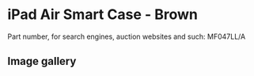 # iPad Air Smart Case - Brown

Part number, for search engines, auction websites and such: MF047LL/A

## Image gallery

<div style={{ width: "768px" }}>
  <GalleryComponent
    images={[
      {
        original: "/everysource/MF047",
        thumbnail: "/everypreview/MF047",
      },
      {
        original: "/everysource/MF047_AV1_SILVER",
        thumbnail: "/everypreview/MF047_AV1_SILVER",
      },
      {
        original: "/everysource/MF047_AV1_SPACE_GRAY",
        thumbnail: "/everypreview/MF047_AV1_SPACE_GRAY",
      },
      {
        original: "/everysource/MF047_AV3",
        thumbnail: "/everypreview/MF047_AV3",
      },
      {
        original: "/everysource/MF047_AV4",
        thumbnail: "/everypreview/MF047_AV4",
      },
      {
        original: "/everysource/MF047_AV5",
        thumbnail: "/everypreview/MF047_AV5",
      },
      {
        original: "/everysource/MF047_AV6",
        thumbnail: "/everypreview/MF047_AV6",
      }
    ]}
  />
</div>